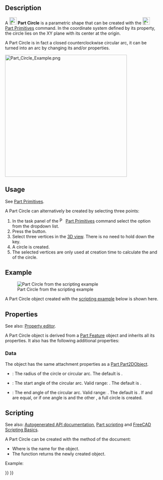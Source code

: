 <languages/>
<translate>

<!--T:12-->
{{Docnav
|[[Part_Spiral|Spiral]]
|[[Part_Ellipse|Ellipse]]
|[[Part_Workbench|Part]]
|IconL=Part_Spiral.svg
|IconR=Part_Ellipse.svg
|IconC=Workbench_Part.svg
}}

<!--T:1-->
{{GuiCommand
|Name=Part Circle
|MenuLocation=Part → [[Part_Primitives|Create primitives]] → Circle
|Workbenches=[[Part_Workbench|Part]], [[OpenSCAD_Workbench|OpenSCAD]]
|SeeAlso=[[Part_Primitives|Part Primitives]]
}}

== Description == <!--T:4-->

<!--T:6-->
A [[Image:Part_Circle.svg|24px]] '''Part Circle''' is a parametric shape that can be created with the [[Image:Part_Primitives.svg|24px]] [[Part_Primitives|Part Primitives]] command. In the coordinate system defined by its {{PropertyData|Placement}} property, the circle lies on the XY plane with its center at the origin.

<!--T:14-->
A Part Circle is in fact a closed counterclockwise circular arc, it can be turned into an arc by changing its {{PropertyData|Angle1}} and/or {{PropertyData|Angle2}} properties.

</translate>
[[Image:Part_Circle_Example.png|400px]]
<translate>

==Usage== <!--T:11-->

<!--T:15-->
See [[Part_Primitives#Usage|Part Primitives]].

<!--T:16-->
A Part Circle can alternatively be created by selecting three points:
# In the task panel of the [[Image:Part_Primitives.svg|16px]] [[Part_Primitives|Part Primitives]] command select the {{MenuCommand|[[Image:Part_Circle.svg|16px]] Circle}} option from the dropdown list.
# Press the {{Button|From three points}} button.
# Select three vertices in the [[3D_view|3D view]]. There is no need to hold down the {{KEY|Ctrl}} key.
# A circle is created.
# The selected vertices are only used at creation time to calculate the {{PropertyData|Radius}} and {{PropertyData|Placement}} of the circle.

== Example == <!--T:17-->

<!--T:18-->
[[Image:Part_Circle_Scripting_Example.png|thumb|Part Circle from the scripting example]]

<!--T:19-->
A Part Circle object created with the [[#Scripting|scripting example]] below is shown here.

==Properties== <!--T:2-->

<!--T:20-->
See also: [[Property_editor|Property editor]].

<!--T:21-->
A Part Circle object is derived from a [[Part_Feature|Part Feature]] object and inherits all its properties. It also has the following additional properties:

=== Data === <!--T:22-->

<!--T:23-->
{{TitleProperty|Attachment}}

<!--T:24-->
The object has the same attachment properties as a [[Part_Part2DObject#Data|Part Part2DObject]].

<!--T:25-->
{{TitleProperty|Base}}

<!--T:8-->
* {{PropertyData|Radius|Length}}: The radius of the circle or circular arc. The default is {{Value|2mm}}.
* {{PropertyData|Angle1|Angle}}: The start angle of the circular arc. Valid range: {{Value|0° &lt; value &lt;&#61; 360°}}. The default is {{Value|0°}}.
* {{PropertyData|Angle2|Angle}}: The end angle of the circular arc. Valid range: {{Value|0° &lt; value &lt;&#61; 360°}}. The default is {{Value|360°}}. If {{PropertyData|Angle1}} and {{PropertyData|Angle2}} are equal, or if one angle is {{Value|0°}} and the other {{Value|360°}}, a full circle is created.

== Scripting == <!--T:26-->

<!--T:27-->
See also: [https://freecad.github.io/SourceDoc/ Autogenerated API documentation], [[Part_scripting|Part scripting]] and [[FreeCAD_Scripting_Basics|FreeCAD Scripting Basics]].

<!--T:28-->
A Part Circle can be created with the {{Incode|addObject()}} method of the document:

</translate>
{{Code|code=
circle = FreeCAD.ActiveDocument.addObject("Part::Circle", "myCircle")
}}
<translate>

<!--T:29-->
* Where {{Incode|"myCircle"}} is the name for the object.
* The function returns the newly created object.

<!--T:30-->
Example:

</translate>
{{Code|code=
import FreeCAD as App

doc = App.activeDocument()

circle = doc.addObject("Part::Circle", "myCircle")
circle.Radius = 10
circle.Angle1 = 45
circle.Angle2 = 225
circle.Placement = App.Placement(App.Vector(1, 2, 3), App.Rotation(30, 45, 10))

doc.recompute()
}}
<translate>


<!--T:13-->
{{Docnav
|[[Part_Spiral|Spiral]]
|[[Part_Ellipse|Ellipse]]
|[[Part_Workbench|Part]]
|IconL=Part_Spiral.svg
|IconR=Part_Ellipse.svg
|IconC=Workbench_Part.svg
}}

</translate>
{{Part_Tools_navi{{#translation:}}}}
{{Userdocnavi{{#translation:}}}}
